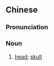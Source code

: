 {{also|头颅}}
==Chinese==
{{zh-forms|s=头颅}}

===Pronunciation===
{{zh-pron
|m=tóulú
|c=tau4 lou4
|mn=qz,xm,zz:thâu-lô͘
|cat=n
}}

===Noun===
{{zh-noun}}

# [[head]]; [[skull]]